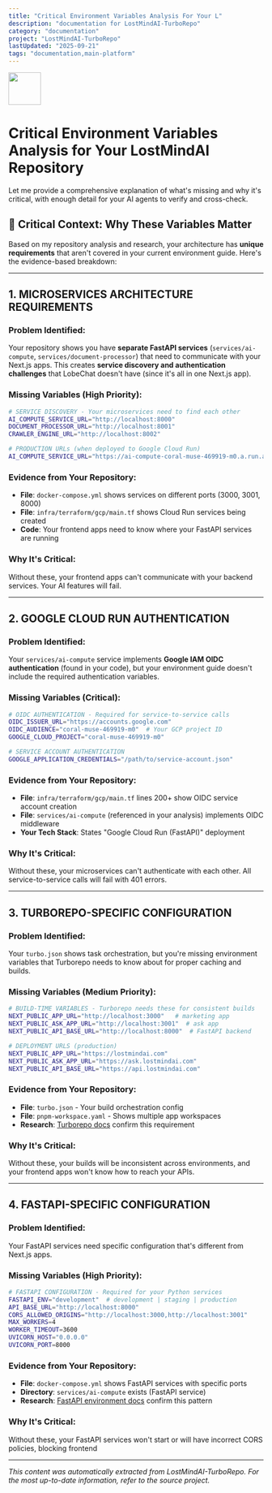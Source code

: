 ```yaml
---
title: "Critical Environment Variables Analysis For Your L"
description: "documentation for LostMindAI-TurboRepo"
category: "documentation"
project: "LostMindAI-TurboRepo"
lastUpdated: "2025-09-21"
tags: "documentation,main-platform"
---
```


<img src="https://r2cdn.perplexity.ai/pplx-full-logo-primary-dark%402x.png" style="height:64px;margin-right:32px"/>

# Critical Environment Variables Analysis for Your LostMindAI Repository

Let me provide a comprehensive explanation of what's missing and why it's critical, with enough detail for your AI agents to verify and cross-check.

## 🚨 **Critical Context: Why These Variables Matter**

Based on my repository analysis and research, your architecture has **unique requirements** that aren't covered in your current environment guide. Here's the evidence-based breakdown:

***

## **1. MICROSERVICES ARCHITECTURE REQUIREMENTS**

### **Problem Identified:**

Your repository shows you have **separate FastAPI services** (`services/ai-compute`, `services/document-processor`) that need to communicate with your Next.js apps. This creates **service discovery and authentication challenges** that LobeChat doesn't have (since it's all in one Next.js app).

### **Missing Variables (High Priority):**

```bash
# SERVICE DISCOVERY - Your microservices need to find each other
AI_COMPUTE_SERVICE_URL="http://localhost:8000"
DOCUMENT_PROCESSOR_URL="http://localhost:8001" 
CRAWLER_ENGINE_URL="http://localhost:8002"

# PRODUCTION URLs (when deployed to Google Cloud Run)
AI_COMPUTE_SERVICE_URL="https://ai-compute-coral-muse-469919-m0.a.run.app"
```


### **Evidence from Your Repository:**

- **File**: `docker-compose.yml` shows services on different ports (3000, 3001, 8000)
- **File**: `infra/terraform/gcp/main.tf` shows Cloud Run services being created
- **Code**: Your frontend apps need to know where your FastAPI services are running


### **Why It's Critical:**

Without these, your frontend apps can't communicate with your backend services. Your AI features will fail.

***

## **2. GOOGLE CLOUD RUN AUTHENTICATION**

### **Problem Identified:**

Your `services/ai-compute` service implements **Google IAM OIDC authentication** (found in your code), but your environment guide doesn't include the required authentication variables.

### **Missing Variables (Critical):**

```bash
# OIDC AUTHENTICATION - Required for service-to-service calls
OIDC_ISSUER_URL="https://accounts.google.com"
OIDC_AUDIENCE="coral-muse-469919-m0"  # Your GCP project ID
GOOGLE_CLOUD_PROJECT="coral-muse-469919-m0"

# SERVICE ACCOUNT AUTHENTICATION
GOOGLE_APPLICATION_CREDENTIALS="/path/to/service-account.json"
```


### **Evidence from Your Repository:**

- **File**: `infra/terraform/gcp/main.tf` lines 200+ show OIDC service account creation
- **File**: `services/ai-compute` (referenced in your analysis) implements OIDC middleware
- **Your Tech Stack**: States "Google Cloud Run (FastAPI)" deployment


### **Why It's Critical:**

Without these, your microservices can't authenticate with each other. All service-to-service calls will fail with 401 errors.

***

## **3. TURBOREPO-SPECIFIC CONFIGURATION**

### **Problem Identified:**

Your `turbo.json` shows task orchestration, but you're missing environment variables that Turborepo needs to know about for proper caching and builds.

### **Missing Variables (Medium Priority):**

```bash
# BUILD-TIME VARIABLES - Turborepo needs these for consistent builds
NEXT_PUBLIC_APP_URL="http://localhost:3000"   # marketing app
NEXT_PUBLIC_ASK_APP_URL="http://localhost:3001"  # ask app
NEXT_PUBLIC_API_BASE_URL="http://localhost:8000"  # FastAPI backend

# DEPLOYMENT URLS (production)
NEXT_PUBLIC_APP_URL="https://lostmindai.com"
NEXT_PUBLIC_ASK_APP_URL="https://ask.lostmindai.com"
NEXT_PUBLIC_API_BASE_URL="https://api.lostmindai.com"
```


### **Evidence from Your Repository:**

- **File**: `turbo.json` - Your build orchestration config
- **File**: `pnpm-workspace.yaml` - Shows multiple app workspaces
- **Research**: [Turborepo docs](https://turborepo.com/docs/crafting-your-repository/using-environment-variables) confirm this requirement


### **Why It's Critical:**

Without these, your builds will be inconsistent across environments, and your frontend apps won't know how to reach your APIs.

***

## **4. FASTAPI-SPECIFIC CONFIGURATION**

### **Problem Identified:**

Your FastAPI services need specific configuration that's different from Next.js apps.

### **Missing Variables (High Priority):**

```bash
# FASTAPI CONFIGURATION - Required for your Python services
FASTAPI_ENV="development"  # development | staging | production
API_BASE_URL="http://localhost:8000"
CORS_ALLOWED_ORIGINS="http://localhost:3000,http://localhost:3001"
MAX_WORKERS=4
WORKER_TIMEOUT=3600
UVICORN_HOST="0.0.0.0"
UVICORN_PORT=8000
```


### **Evidence from Your Repository:**

- **File**: `docker-compose.yml` shows FastAPI services with specific ports
- **Directory**: `services/ai-compute` exists (FastAPI service)
- **Research**: [FastAPI environment docs](https://fastapi.tiangolo.com/advanced/settings/) confirm this pattern


### **Why It's Critical:**

Without these, your FastAPI services won't start or will have incorrect CORS policies, blocking frontend 

---
*This content was automatically extracted from LostMindAI-TurboRepo. For the most up-to-date information, refer to the source project.*
